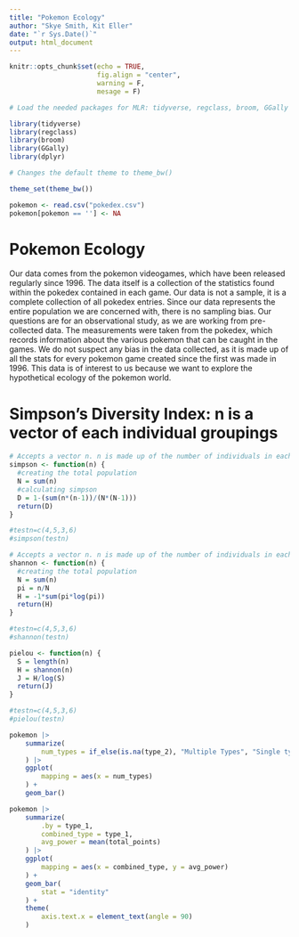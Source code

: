 ```yaml
---
title: "Pokemon Ecology"
author: "Skye Smith, Kit Eller"
date: "`r Sys.Date()`"
output: html_document
---
```

```r
knitr::opts_chunk$set(echo = TRUE,
                      fig.align = "center",
                      warning = F,
                      mesage = F)

# Load the needed packages for MLR: tidyverse, regclass, broom, GGally

library(tidyverse)
library(regclass)
library(broom)
library(GGally)
library(dplyr)

# Changes the default theme to theme_bw()

theme_set(theme_bw())

pokemon <- read.csv("pokedex.csv")
pokemon[pokemon == ''] <- NA

```
# Pokemon Ecology

Our data comes from the pokemon videogames, which have been released regularly since 1996. The data itself is a collection of the statistics found within the pokedex contained in each game. Our data is not a sample, it is a complete collection of all pokedex entries. Since our data represents the entire population we are concerned with, there is no sampling bias. Our questions are for an observational study, as we are working from pre-collected data. The measurements were taken from the pokedex, which records information about the various pokemon that can be caught in the games. We do not suspect any bias in the data collected, as it is made up of all the stats for every pokemon game created since the first was made in 1996. This data is of interest to us because we want to explore the hypothetical ecology of the pokemon world.

# Simpson's Diversity Index: n is a vector of each individual groupings
```r
# Accepts a vector n. n is made up of the number of individuals in each grouping (species) of the population
simpson <- function(n) {
  #creating the total population
  N = sum(n)
  #calculating simpson
  D = 1-(sum(n*(n-1))/(N*(N-1)))
  return(D)
}

#testn=c(4,5,3,6)
#simpson(testn)

```


```r
# Accepts a vector n. n is made up of the number of individuals in each grouping (species) of the population
shannon <- function(n) {
  #creating the total population
  N = sum(n)
  pi = n/N
  H = -1*sum(pi*log(pi))
  return(H)
}

#testn=c(4,5,3,6)
#shannon(testn)

```

```r
pielou <- function(n) {
  S = length(n)
  H = shannon(n)
  J = H/log(S)
  return(J)
}

#testn=c(4,5,3,6)
#pielou(testn)

```


```r

pokemon |>
	summarize(
		num_types = if_else(is.na(type_2), "Multiple Types", "Single type")
	) |>
	ggplot(
		mapping = aes(x = num_types)
	) + 
	geom_bar()

pokemon |>
	summarize(
		.by = type_1,
		combined_type = type_1,
		avg_power = mean(total_points)
	) |>
	ggplot(
		mapping = aes(x = combined_type, y = avg_power)
	) +
	geom_bar(
		stat = "identity"
	) +
	theme(
		axis.text.x = element_text(angle = 90)
	)
	

```




